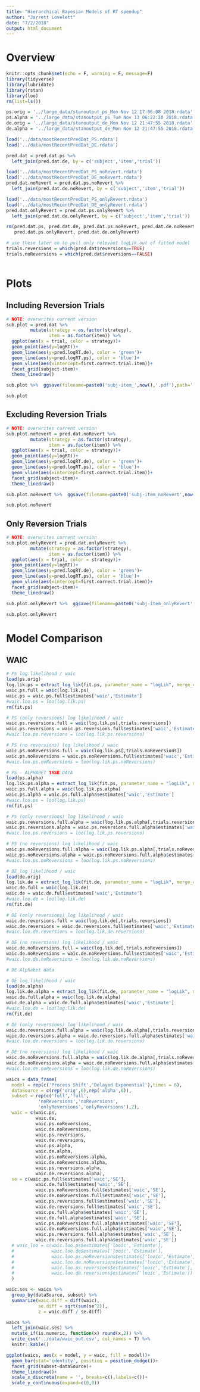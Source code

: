 ```yaml
---
title: "Hierarchical Bayesian Models of RT speedup"
author: "Jarrett Lovelett"
date: "7/2/2018"
output: html_document
---
```


# Overview  

```r
knitr::opts_chunk$set(echo = F, warning = F, message=F)
library(tidyverse)
library(lubridate)
library(rstan)
library(loo)
rm(list=ls())

ps.orig = '../large_data/stanoutput_ps_Mon Nov 12 17:06:08 2018.rdata'
ps.alpha = '../large_data/stanoutput_ps_Tue Nov 13 06:22:20 2018.rdata'
de.orig = '../large_data/stanoutput_de_Mon Nov 12 21:47:55 2018.rdata'
de.alpha = '../large_data/stanoutput_de_Mon Nov 12 21:47:55 2018.rdata'
```

```r
load('../data/mostRecentPredDat_PS.rdata')
load('../data/mostRecentPredDat_DE.rdata')

pred.dat = pred.dat.ps %>% 
  left_join(pred.dat.de, by = c('subject','item','trial'))

load('../data/mostRecentPredDat_PS_noRevert.rdata')
load('../data/mostRecentPredDat_DE_noRevert.rdata')
pred.dat.noRevert = pred.dat.ps.noRevert %>% 
  left_join(pred.dat.de.noRevert, by = c('subject','item','trial'))

load('../data/mostRecentPredDat_PS_onlyRevert.rdata')
load('../data/mostRecentPredDat_DE_onlyRevert.rdata')
pred.dat.onlyRevert = pred.dat.ps.onlyRevert %>% 
  left_join(pred.dat.de.onlyRevert, by = c('subject','item','trial'))

rm(pred.dat.ps, pred.dat.de, pred.dat.ps.noRevert, pred.dat.de.noRevert,
   pred.dat.ps.onlyRevert, pred.dat.de.onlyRevert)

# use these later on to pull only relevant logLik out of fitted model
trials.reversions = which(pred.dat$reversions==TRUE)
trials.noReversions = which(pred.dat$reversions==FALSE)
  
```

# Plots

## Including Reversion Trials

```r
# NOTE: overwrites current version
sub.plot = pred.dat %>%
         mutate(strategy = as.factor(strategy),
                item = as.factor(item)) %>%
  ggplot(aes(x = trial, color = strategy))+
  geom_point(aes(y=logRT))+
  geom_line(aes(y=pred.logRT.de), color = 'green')+
  geom_line(aes(y=pred.logRT.ps), color = 'blue')+
  geom_vline(aes(xintercept=first.correct.trial.item))+
  facet_grid(subject~item)+
  theme_linedraw()

sub.plot %>%  ggsave(filename=paste0('subj-item_',now(),'.pdf'),path='../plots/', width = 25, height = 40, device= 'pdf')

sub.plot
```

## Excluding Reversion Trials

```r
# NOTE: overwrites current version
sub.plot.noRevert = pred.dat.noRevert %>%
         mutate(strategy = as.factor(strategy),
                item = as.factor(item)) %>%
  ggplot(aes(x = trial, color = strategy))+
  geom_point(aes(y=logRT))+
  geom_line(aes(y=pred.logRT.de), color = 'green')+
  geom_line(aes(y=pred.logRT.ps), color = 'blue')+
  geom_vline(aes(xintercept=first.correct.trial.item))+
  facet_grid(subject~item)+
  theme_linedraw()

sub.plot.noRevert %>%  ggsave(filename=paste0('subj-item_noRevert',now(),'.pdf'),path='../plots/', width = 25, height = 40, device= 'pdf')

sub.plot.noRevert
```


## Only Reversion Trials

```r
# NOTE: overwrites current version
sub.plot.onlyRevert = pred.dat.onlyRevert %>%
         mutate(strategy = as.factor(strategy),
                item = as.factor(item)) %>%
  ggplot(aes(x = trial, color = strategy))+
  geom_point(aes(y=logRT))+
  geom_line(aes(y=pred.logRT.de), color = 'green')+
  geom_line(aes(y=pred.logRT.ps), color = 'blue')+
  geom_vline(aes(xintercept=first.correct.trial.item))+
  facet_grid(subject~item)+
  theme_linedraw()

sub.plot.onlyRevert %>%  ggsave(filename=paste0('subj-item_onlyRevert',now(),'.pdf'),path='../plots/', width = 25, height = 40, device= 'pdf')

sub.plot.onlyRevert
```
# Model Comparison

## WAIC  
 

```r
# PS log likelihood / waic
load(ps.orig)
log.lik.ps = extract_log_lik(fit.ps, parameter_name = "logLik", merge_chains = TRUE)
waic.ps.full = waic(log.lik.ps)
waic.ps = waic.ps.full$estimates['waic','Estimate']
#waic.loo.ps = loo(log.lik.ps)
rm(fit.ps)

# PS (only reversions) log likelihood / waic
waic.ps.reversions.full = waic(log.lik.ps[,trials.reversions])
waic.ps.reversions = waic.ps.reversions.full$estimates['waic','Estimate']
#waic.loo.ps.reversions = loo(log.lik.ps.reversions)

# PS (no reversions) log likelihood / waic
waic.ps.noReversions.full = waic(log.lik.ps[,trials.noReversions])
waic.ps.noReversions = waic.ps.noReversions.full$estimates['waic','Estimate']
#waic.loo.ps.noReversions = loo(log.lik.ps.noReversions)
```
```r
# PS - ALPHABET TASK DATA
load(ps.alpha)
log.lik.ps.alpha = extract_log_lik(fit.ps, parameter_name = "logLik", merge_chains = TRUE)
waic.ps.full.alpha = waic(log.lik.ps.alpha)
waic.ps.alpha = waic.ps.full.alpha$estimates['waic','Estimate']
#waic.loo.ps = loo(log.lik.ps)
rm(fit.ps)

# PS (only reversions) log likelihood / waic
waic.ps.reversions.full.alpha = waic(log.lik.ps.alpha[,trials.reversions])
waic.ps.reversions.alpha = waic.ps.reversions.full.alpha$estimates['waic','Estimate']
#waic.loo.ps.reversions = loo(log.lik.ps.reversions)

# PS (no reversions) log likelihood / waic
waic.ps.noReversions.full.alpha = waic(log.lik.ps.alpha[,trials.noReversions])
waic.ps.noReversions.alpha = waic.ps.noReversions.full.alpha$estimates['waic','Estimate']
#waic.loo.ps.noReversions = loo(log.lik.ps.noReversions)
```
```r
# DE log likelihood / waic
load(de.orig)
log.lik.de = extract_log_lik(fit.de, parameter_name = "logLik", merge_chains = TRUE)
waic.de.full = waic(log.lik.de)
waic.de = waic.de.full$estimates['waic','Estimate']
#waic.loo.de = loo(log.lik.de)
rm(fit.de)

# DE (only reversions) log likelihood / waic
waic.de.reversions.full = waic(log.lik.de[,trials.reversions])
waic.de.reversions = waic.de.reversions.full$estimates['waic','Estimate']
#waic.loo.de.reversions = loo(log.lik.de.reversions)

# DE (no reversions) log likelihood / waic
waic.de.noReversions.full = waic(log.lik.de[,trials.noReversions])
waic.de.noReversions = waic.de.noReversions.full$estimates['waic','Estimate']
#waic.loo.de.noReversions = loo(log.lik.de.noReversions)
```
```r
# DE Alphabet data

# DE log likelihood / waic
load(de.alpha)
log.lik.de.alpha = extract_log_lik(fit.de, parameter_name = "logLik", merge_chains = TRUE)
waic.de.full.alpha = waic(log.lik.de.alpha)
waic.de.alpha = waic.de.full.alpha$estimates['waic','Estimate']
#waic.loo.de = loo(log.lik.de)
rm(fit.de)

# DE (only reversions) log likelihood / waic
waic.de.reversions.full.alpha = waic(log.lik.de.alpha[,trials.reversions])
waic.de.reversions.alpha = waic.de.reversions.full.alpha$estimates['waic','Estimate']
#waic.loo.de.reversions = loo(log.lik.de.reversions)

# DE (no reversions) log likelihood / waic
waic.de.noReversions.full.alpha = waic(log.lik.de.alpha[,trials.noReversions])
waic.de.noReversions.alpha = waic.de.noReversions.full.alpha$estimates['waic','Estimate']
#waic.loo.de.noReversions = loo(log.lik.de.noReversions)
```
```r
waics = data_frame(
  model = rep(c('Process Shift','Delayed Exponential'),times = 6),
  dataSource = c(rep('orig',6),rep('alpha',6)),
  subset = rep(c('full','full',
            'noReversions','noReversions',
            'onlyReversions','onlyReversions'),2),
  waic = c(waic.ps,
           waic.de,
           waic.ps.noReversions,
           waic.de.noReversions,
           waic.ps.reversions,
           waic.de.reversions,
           waic.ps.alpha,
           waic.de.alpha,
           waic.ps.noReversions.alpha,
           waic.de.noReversions.alpha,
           waic.ps.reversions.alpha,
           waic.de.reversions.alpha),
  se = c(waic.ps.full$estimates['waic','SE'],
           waic.de.full$estimates['waic','SE'],
           waic.ps.noReversions.full$estimates['waic','SE'],
           waic.de.noReversions.full$estimates['waic','SE'],
           waic.ps.reversions.full$estimates['waic','SE'],
           waic.de.reversions.full$estimates['waic','SE'],
           waic.ps.full.alpha$estimates['waic','SE'],
           waic.de.full.alpha$estimates['waic','SE'],
           waic.ps.noReversions.full.alpha$estimates['waic','SE'],
           waic.de.noReversions.full.alpha$estimates['waic','SE'],
           waic.ps.reversions.full.alpha$estimates['waic','SE'],
           waic.de.reversions.full.alpha$estimates['waic','SE'])
  # waic_loo = c(waic.loo.ps$estimates['looic','Estimate'], 
  #              waic.loo.de$estimates['looic','Estimate'], 
  #              waic.loo.ps.noReversions$estimates['looic','Estimate'],
  #              waic.loo.de.noReversions$estimates['looic','Estimate'],
  #              waic.loo.ps.reversions$estimates['looic','Estimate'],
  #              waic.loo.de.reversions$estimates['looic','Estimate'])
  )
```

```r
waic.ses <- waics %>%
  group_by(dataSource, subset) %>%
  summarize(waic.diff = diff(waic),
            se.diff = sqrt(sum(se^2)),
            z = waic.diff / se.diff)

waics %>%
  left_join(waic.ses) %>%
  mutate_if(is.numeric, function(x) round(x,2)) %>%
  write_csv('../data/waic_out.csv', col_names = T) %>%
  knitr::kable()

```

```r
ggplot(waics, aes(x = model, y = waic, fill = model))+
  geom_bar(stat='identity', position = position_dodge())+
  facet_grid(subset~dataSource)+
  theme_linedraw()+
  scale_x_discrete(name = '', breaks=c(),labels=c())+
  scale_y_continuous(expand=c(0,0))
```

